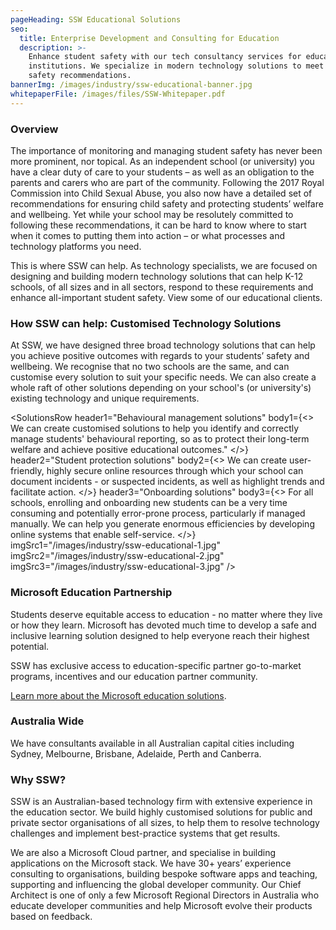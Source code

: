```yaml
---
pageHeading: SSW Educational Solutions
seo:
  title: Enterprise Development and Consulting for Education
  description: >-
    Enhance student safety with our tech consultancy services for educational
    institutions. We specialize in modern technology solutions to meet child
    safety recommendations.
bannerImg: /images/industry/ssw-educational-banner.jpg
whitepaperFile: /images/files/SSW-Whitepaper.pdf
---
```


### Overview

The importance of monitoring and managing student safety has never been more prominent, nor topical. As an independent school (or university) you have a clear duty of care to your students – as well as an obligation to the parents and carers who are part of the community. Following the 2017 Royal Commission into Child Sexual Abuse, you also now have a detailed set of recommendations for ensuring child safety and protecting students’ welfare and wellbeing. Yet while your school may be resolutely committed to following these recommendations, it can be hard to know where to start when it comes to putting them into action – or what processes and technology platforms you need.

This is where SSW can help. As technology specialists, we are focused on designing and building modern technology solutions that can help K-12 schools, of all sizes and in all sectors, respond to these requirements and enhance all-important student safety. View some of our educational clients.

### How SSW can help: Customised Technology Solutions

At SSW, we have designed three broad technology solutions that can help you achieve positive outcomes with regards to your students’ safety and wellbeing. We recognise that no two schools are the same, and can customise every solution to suit your specific needs. We can also create a whole raft of other solutions depending on your school's (or university's) existing technology and unique requirements.

<SolutionsRow
  header1="Behavioural management solutions"
  body1={<>
    We can create customised solutions to help you identify and correctly manage students' behavioural reporting, so as to protect their long-term welfare and achieve positive educational outcomes."
  </>}
  header2="Student protection solutions"
  body2={<>
    We can create user-friendly, highly secure online resources through which your school can document incidents - or suspected incidents, as well as highlight trends and facilitate action.
  </>}
  header3="Onboarding solutions"
  body3={<>
    For all schools, enrolling and onboarding new students can be a very time consuming and potentially error-prone process, particularly if managed manually. We can help you generate enormous efficiencies by developing online systems that enable self-service.
  </>}
  imgSrc1="/images/industry/ssw-educational-1.jpg"
  imgSrc2="/images/industry/ssw-educational-2.jpg"
  imgSrc3="/images/industry/ssw-educational-3.jpg"
/>

### Microsoft Education Partnership

Students deserve equitable access to education - no matter where they live or how they learn. Microsoft has devoted much time to develop a safe and inclusive learning solution designed to help everyone reach their highest potential.

SSW has exclusive access to education-specific partner go-to-market programs, incentives and our education partner community.  

[Learn more about the Microsoft education solutions](https://www.microsoft.com/en-in/education?ef_id=aac03e2b620b14e4038b5d589ffb76b5\:G:s\&OCID=AIDcmmf9ba61yr_SEM_aac03e2b620b14e4038b5d589ffb76b5\:G:s\&utm_source=bing\&s_kwcid=AL!11608!10!79096310478653!79096675885883\&msclkid=aac03e2b620b14e4038b5d589ffb76b5).

<Whitepaper title="Read the whitepaper: Protecting students' welfare and wellbeing in Australian independent schools" description="As an independent school, protecting the safety and wellbeing of your students is of vital importance. In this whitepaper, we highlight the importance of student safety, discuss Australian schools’ duty of care in the context of recent investigations, and provide examples of how a customised technology solution could help schools meet the ten Child Safe Standards as recommended by 2017 Royal Commission into Child Sexual Abuse." buttonText="DOWNLOAD THE WHITEPAPER NOW" whitepaperFile="/images/files/SSW-Whitepaper.pdf" />

<VideoEmbed url="https://www.youtube.com/embed/Mc24zR5rprI?autoplay=1" />

### Australia Wide

We have consultants available in all Australian capital cities including Sydney, Melbourne, Brisbane, Adelaide, Perth and Canberra.

<BookingButton buttonText="Contact Us" />

### Why SSW?

SSW is an Australian-based technology firm with extensive experience in the education sector. We build highly customised solutions for public and private sector organisations of all sizes, to help them to resolve technology challenges and implement best-practice systems that get results.

We are also a Microsoft Cloud partner, and specialise in building applications on the Microsoft stack. We have 30+ years’ experience consulting to organisations, building bespoke software apps and teaching, supporting and influencing the global developer community. Our Chief Architect is one of only a few Microsoft Regional Directors in Australia who educate developer communities and help Microsoft evolve their products based on feedback.

<ContactUs buttonText="CALL US TODAY" link="https://www.ssw.com.au/ssw/Company/ContactUs.aspx" />
